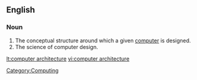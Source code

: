 ==English==

===Noun===
{{en-noun|sg=[[computer]] [[architecture]]|-}}
# The conceptual structure around which a given [[computer]] is designed.
# The science of computer design.

[[Category:Computing]]

[[lt:computer architecture]]
[[vi:computer architecture]]
